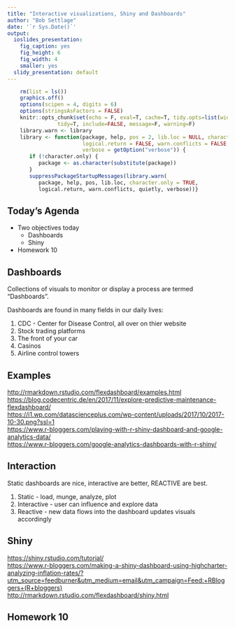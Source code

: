 ```yaml
---
title: "Interactive visualizations, Shiny and Dashboards"
author: "Bob Settlage"
date: '`r Sys.Date()`'
output:
  ioslides_presentation:
    fig_caption: yes
    fig_height: 6
    fig_width: 4
    smaller: yes
  slidy_presentation: default
---
```


```r

    rm(list = ls())   
    graphics.off()
    options(scipen = 4, digits = 6)
    options(stringsAsFactors = FALSE)
    knitr::opts_chunk$set(echo = F, eval=T, cache=T, tidy.opts=list(width.cutoff=53),
                tidy=T, include=FALSE, message=F, warning=F)
    library.warn <- library
    library <- function(package, help, pos = 2, lib.loc = NULL, character.only = FALSE,
                        logical.return = FALSE, warn.conflicts = FALSE, quietly = TRUE,
                        verbose = getOption("verbose")) {
       if (!character.only) {
          package <- as.character(substitute(package))
       }
       suppressPackageStartupMessages(library.warn(
          package, help, pos, lib.loc, character.only = TRUE,
          logical.return, warn.conflicts, quietly, verbose))}

```

## Today's Agenda

- Two objectives today
    + Dashboards
    + Shiny
- Homework 10

## Dashboards

Collections of visuals to monitor or display a process are termed "Dashboards".

Dashboards are found in many fields in our daily lives:

1.  CDC - Center for Disease Control, all over on thier website  
2.  Stock trading platforms  
3.  The front of your car  
4.  Casinos  
5.  Airline control towers  


## Examples

<http://rmarkdown.rstudio.com/flexdashboard/examples.html>  
<https://blog.codecentric.de/en/2017/11/explore-predictive-maintenance-flexdashboard/>  
<https://i1.wp.com/datascienceplus.com/wp-content/uploads/2017/10/2017-10-30.png?ssl=1>  
<https://www.r-bloggers.com/playing-with-r-shiny-dashboard-and-google-analytics-data/>  
<https://www.r-bloggers.com/google-analytics-dashboards-with-r-shiny/>  

## Interaction

Static dashboards are nice, interactive are better, REACTIVE are best.

1.  Static - load, munge, analyze, plot  
2.  Interactive - user can influence and explore data  
3.  Reactive - new data flows into the dashboard updates visuals accordingly

## Shiny

<https://shiny.rstudio.com/tutorial/>  
<https://www.r-bloggers.com/making-a-shiny-dashboard-using-highcharter-analyzing-inflation-rates/?utm_source=feedburner&utm_medium=email&utm_campaign=Feed:+RBloggers+(R+bloggers)>  
<http://rmarkdown.rstudio.com/flexdashboard/shiny.html>  


## Homework 10
